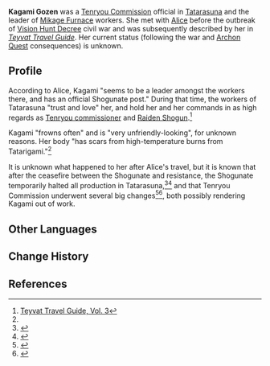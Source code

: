 {{Character Infobox
|type             = Mentioned
|image            = 
|region           = Inazuma
|affiliation      = Tenryou Commission
|affiliation2     = Mikage Furnace
|title            = 
}}
'''Kagami Gozen''' {{Lang|ja=鏡御前}} was a [[Tenryou Commission]] official in [[Tatarasuna]] and the leader of [[Mikage Furnace]] workers. She met with [[Alice]] before the outbreak of [[Vision Hunt Decree]] civil war and was subsequently described by her in ''[[Teyvat Travel Guide]]''. Her current status (following the war and [[Archon Quest]] consequences) is unknown.

==Profile==
According to Alice, Kagami "seems to be a leader amongst the workers there, and has an official Shogunate post." During that time, the workers of Tatarasuna "trust and love" her, and hold her and her commands in as high regards as [[Kujou Takayuki|Tenryou commissioner]] and [[Raiden Shogun]].<ref name="TTG">[[Teyvat Travel Guide#Vol. 3|Teyvat Travel Guide, Vol. 3]]</ref>

Kagami "frowns often" and is "very unfriendly-looking", for unknown reasons. Her body "has scars from high-temperature burns from Tatarigami."<ref name="TTG"/>

It is unknown what happened to her after Alice's travel, but it is known that after the ceasefire between the Shogunate and resistance, the Shogunate temporarily halted all production in Tatarasuna,<ref>{{Ref/BB|Inazuma Commercial Street Bulletin Board|Shogunate Announcement - Jade Steel}}</ref><ref>{{Ref/BB|Hanamizaka Bulletin Board|Amenoma Smithy Notice II}}</ref> and that Tenryou Commission underwent several big changes<ref>{{Ref/Quest|The Lonesome Euthymia}}</ref><ref>{{Ref/Quest|The Truth Is Also a Lie}}</ref>, both possibly rendering Kagami out of work.

==Other Languages==
{{Other Languages
|default_hidden=1
|en      = Kagami Gozen
|zhs     = 镜御前
|zhs_rm  = Jìng Yùqián
|zht     = 鏡御前
|zht_rm  = Jìng Yùqián
|ja      = 鏡御前
|ja_rm   = Kagami Gozen{{Assumed}}
|ko      = 카가미 고젠
|es      = Kagami Gozen
|fr      = Kagami Gozen
|ru      = Кагами Годзэн
|th      = Kagami Gozen
|vi      = Kagami Gozen
|de      = Kagami Gozen
|id      = Kagami Gozen
|pt      = Kagami Gozen
|tr      = Kagami Gozen
|it      = Kagami Gozen
}}

==Change History==
{{Change History|introduced=2.6}}

==References==
{{Reflist}}